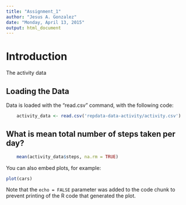 ```yaml
---
title: "Assignment_1"
author: "Jesus A. Gonzalez"
date: "Monday, April 13, 2015"
output: html_document
---
```


# Introduction

The activity data


## Loading the Data
Data is loaded with the "read.csv" command, with the following code:

```r
    activity_data <- read.csv('repdata-data-activity/activity.csv')
```

## What is mean total number of steps taken per day?

```r
    mean(activity_data$steps, na.rm = TRUE)
```

You can also embed plots, for example:

```r
plot(cars)
```

Note that the `echo = FALSE` parameter was added to the code chunk to prevent printing of the R code that generated the plot.
